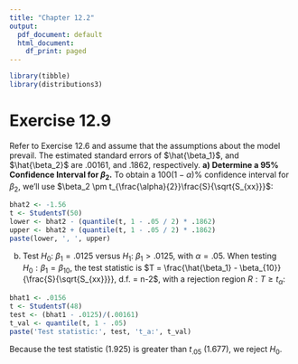 ```yaml
---
title: "Chapter 12.2"
output:
  pdf_document: default
  html_document:
    df_print: paged
---
```


```r
library(tibble)
library(distributions3)
```

# Exercise 12.9
Refer to Exercise 12.6 and assume that the assumptions about the model prevail. The estimated standard errors of $\hat{\beta_1}$, and $\hat{\beta_2}$ are .00161, and .1862, respectively. 
\newline
\newline
**a) Determine a 95% Confidence Interval for $\beta_2$.** \newline
To obtain a $100(1 - \alpha)\%$ confidence interval for $\beta_2$, we'll use $\beta_2 \pm t_{\frac{\alpha}{2}}\frac{S}{\sqrt{S_{xx}}}$:

```r
bhat2 <- -1.56
t <- StudentsT(50)
lower <- bhat2 - (quantile(t, 1 - .05 / 2) * .1862)
upper <- bhat2 + (quantile(t, 1 - .05 / 2) * .1862)
paste(lower, ', ', upper)
```
b) Test $H_0$: $\beta_1 = .0125$ versus $H_1$: $\beta_1 > .0125$, with $\alpha = .05$.
When testing $H_0: \beta_1 = \beta_{10}$, the test statistic is $T = \frac{\hat{\beta_1} - \beta_{10}}{\frac{S}{\sqrt{S_{xx}}}}, d.f. = n-2$, with a rejection region $R:T \geq t_\alpha$:
```r
bhat1 <- .0156
t <- StudentsT(48)
test <- (bhat1 - .0125)/(.00161)
t_val <- quantile(t, 1 - .05)
paste('Test statistic:', test, 't_a:', t_val)
```
Because the test statistic (1.925) is greater than $t_{.05}$ (1.677), we reject $H_0$. 
